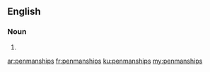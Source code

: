 ==English==

===Noun===
{{head|en|plural}}

# {{plural of|penmanship|lang=en|nocat=1}}

[[ar:penmanships]]
[[fr:penmanships]]
[[ku:penmanships]]
[[my:penmanships]]